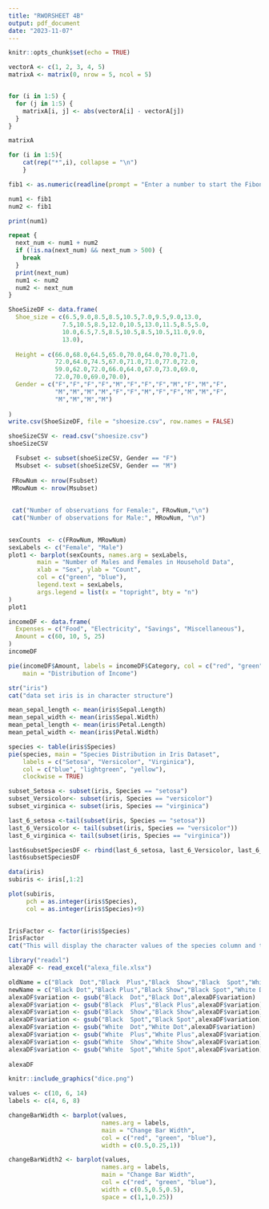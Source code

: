```yaml
---
title: "RWORSHEET 4B"
output: pdf_document
date: "2023-11-07"
---
```


```r
knitr::opts_chunk$set(echo = TRUE)
```

```r
vectorA <- c(1, 2, 3, 4, 5)
matrixA <- matrix(0, nrow = 5, ncol = 5)


for (i in 1:5) {
  for (j in 1:5) {
    matrixA[i, j] <- abs(vectorA[i] - vectorA[j])
  }
}

matrixA
```
```r

for (i in 1:5){
    cat(rep("*",i), collapse = "\n")
    }

```

```r

fib1 <- as.numeric(readline(prompt = "Enter a number to start the Fibonacci sequence: "))

num1 <- fib1
num2 <- fib1

print(num1)

repeat {
  next_num <- num1 + num2
  if (!is.na(next_num) && next_num > 500) {
    break
  }
  print(next_num)
  num1 <- num2
  num2 <- next_num
}

```

```r
ShoeSizeDF <- data.frame(
  Shoe_size = c(6.5,9.0,8.5,8.5,10.5,7.0,9.5,9.0,13.0,
               7.5,10.5,8.5,12.0,10.5,13.0,11.5,8.5,5.0,
               10.0,6.5,7.5,8.5,10.5,8.5,10.5,11.0,9.0,
               13.0),
  
  Height = c(66.0,68.0,64.5,65.0,70.0,64.0,70.0,71.0,
             72.0,64.0,74.5,67.0,71.0,71.0,77.0,72.0,
             59.0,62.0,72.0,66.0,64.0,67.0,73.0,69.0,
             72.0,70.0,69.0,70.0),
  Gender = c("F","F","F","F","M","F","F","F","M","F","M","F",
             "M","M","M","M","F","F","M","F","F","M","M","F",
             "M","M","M","M")
  
)
write.csv(ShoeSizeDF, file = "shoesize.csv", row.names = FALSE)

```

```r
shoeSizeCSV <- read.csv("shoesize.csv")
shoeSizeCSV

```

```r
  Fsubset <- subset(shoeSizeCSV, Gender == "F")
  Msubset <- subset(shoeSizeCSV, Gender == "M")
  
 FRowNum <- nrow(Fsubset)
 MRowNum <- nrow(Msubset)
 
 
 cat("Number of observations for Female:", FRowNum,"\n")
 cat("Number of observations for Male:", MRowNum, "\n")
  
```

```r
sexCounts  <- c(FRowNum, MRowNum)
sexLabels <- c("Female", "Male")
plot1 <- barplot(sexCounts, names.arg = sexLabels,
        main = "Number of Males and Females in Household Data",
        xlab = "Sex", ylab = "Count",
        col = c("green", "blue"),
        legend.text = sexLabels,
        args.legend = list(x = "topright", bty = "n")
)
plot1
```
```r
incomeDF <- data.frame(
  Expenses = c("Food", "Electricity", "Savings", "Miscellaneous"),
  Amount = c(60, 10, 5, 25)
)
incomeDF

pie(incomeDF$Amount, labels = incomeDF$Category, col = c("red", "green", "yellow", "blue"),
    main = "Distribution of Income")

```

```r
str("iris")
cat("data set iris is in character structure")

```

```r
mean_sepal_length <- mean(iris$Sepal.Length)
mean_sepal_width <- mean(iris$Sepal.Width)
mean_petal_length <- mean(iris$Petal.Length)
mean_petal_width <- mean(iris$Petal.Width)


```

```r
species <- table(iris$Species)
pie(species, main = "Species Distribution in Iris Dataset",
    labels = c("Setosa", "Versicolor", "Virginica"),
    col = c("blue", "lightgreen", "yellow"),
    clockwise = TRUE)


```

```r
subset_Setosa <- subset(iris, Species == "setosa")
subset_Versicolor<- subset(iris, Species == "versicolor")
subset_virginica <- subset(iris, Species == "virginica")

last_6_setosa <-tail(subset(iris, Species == "setosa"))
last_6_Versicolor <- tail(subset(iris, Species == "versicolor"))
last_6_virginica <- tail(subset(iris, Species == "virginica"))

last6subsetSpeciesDF <- rbind(last_6_setosa, last_6_Versicolor, last_6_virginica)
last6subsetSpeciesDF
```
```r

data(iris)
subiris <- iris[,1:2]

plot(subiris,
     pch = as.integer(iris$Species),
     col = as.integer(iris$Species)+9)
     
```
```r
IrisFactor <- factor(iris$Species)   
IrisFactor
cat("This will display the character values of the species column and the levels")
```
```r
library("readxl")
alexaDF <- read_excel("alexa_file.xlsx")

oldName = c("Black  Dot","Black  Plus","Black  Show","Black  Spot","White  Dot", "White  Plus", "White  Show", "White  Spot")
newName = c("Black Dot","Black Plus","Black Show","Black Spot","White Dot", "White Plus", "White Show", "White Spot")
alexaDF$variation <- gsub("Black  Dot","Black Dot",alexaDF$variation)
alexaDF$variation <- gsub("Black  Plus","Black Plus",alexaDF$variation)
alexaDF$variation <- gsub("Black  Show","Black Show",alexaDF$variation)
alexaDF$variation <- gsub("Black  Spot","Black Spot",alexaDF$variation)
alexaDF$variation <- gsub("White  Dot","White Dot",alexaDF$variation)
alexaDF$variation <- gsub("White  Plus","White Plus",alexaDF$variation)
alexaDF$variation <- gsub("White  Show","White Show",alexaDF$variation)
alexaDF$variation <- gsub("White  Spot","White Spot",alexaDF$variation)
                   
alexaDF
```
```r
knitr::include_graphics("dice.png")
```

```r
values <- c(10, 6, 14)
labels <- c(4, 6, 8)

changeBarWidth <- barplot(values,
                          names.arg = labels,
                          main = "Change Bar Width",
                          col = c("red", "green", "blue"),
                          width = c(0.5,0.25,1))

changeBarWidth2 <- barplot(values,
                          names.arg = labels,
                          main = "Change Bar Width",
                          col = c("red", "green", "blue"),
                          width = c(0.5,0.5,0.5),
                          space = c(1,1,0.25))
```
```r



```